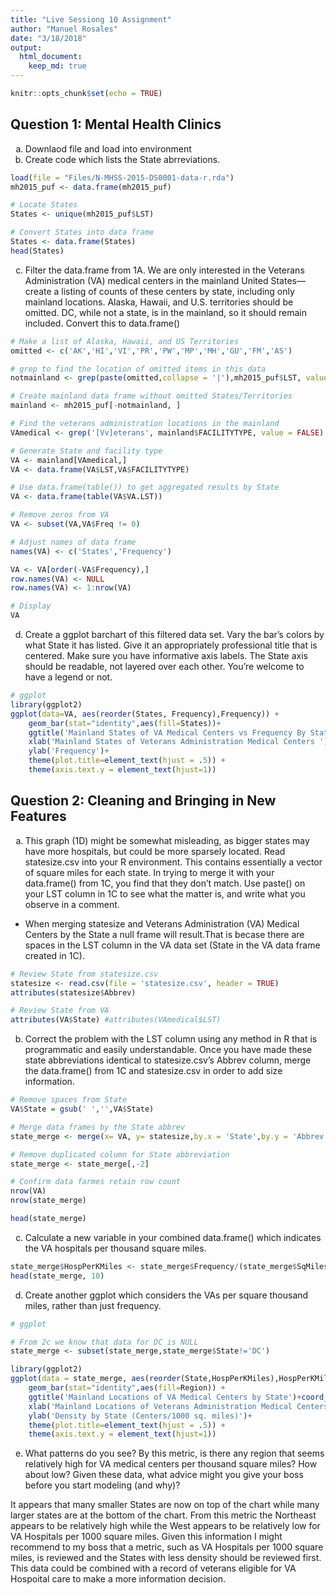 ```yaml
---
title: "Live Sessiong 10 Assignment"
author: "Manuel Rosales"
date: "3/18/2018"
output:
  html_document:
    keep_md: true
---
```


```r
knitr::opts_chunk$set(echo = TRUE)
```

## Question 1: Mental Health Clinics

a) Downlaod file and load into environment
b) Create code which lists the State abrreviations.

```r
load(file = "Files/N-MHSS-2015-DS0001-data-r.rda")
mh2015_puf <- data.frame(mh2015_puf)

# Locate States
States <- unique(mh2015_puf$LST)

# Convert States into data frame
States <- data.frame(States)
head(States)

```

c) Filter the data.frame from 1A. We are only interested in the Veterans Administration (VA) medical centers in the mainland United States—create a listing of counts of these centers by state, including only mainland locations. Alaska, Hawaii, and U.S. territories should be omitted. DC, while not a state, is in the mainland, so it should remain included. Convert this to data.frame()

```r
# Make a list of Alaska, Hawaii, and US Territories
omitted <- c('AK','HI','VI','PR','PW','MP','MH','GU','FM','AS')

# grep to find the location of omitted items in this data
notmainland <- grep(paste(omitted,collapse = '|'),mh2015_puf$LST, value = FALSE)

# Create mainland data frame without omitted States/Territories
mainland <- mh2015_puf[-notmainland, ]

# Find the veterans administration locations in the mainland
VAmedical <- grep('[Vv]eterans', mainland$FACILITYTYPE, value = FALSE)

# Generate State and facility type
VA <- mainland[VAmedical,]
VA <- data.frame(VA$LST,VA$FACILITYTYPE)

# Use data.frame(table()) to get aggregated results by State
VA <- data.frame(table(VA$VA.LST))

# Remove zeros from VA
VA <- subset(VA,VA$Freq != 0)

# Adjust names of data frame
names(VA) <- c('States','Frequency')

VA <- VA[order(-VA$Frequency),]
row.names(VA) <- NULL
row.names(VA) <- 1:nrow(VA)

# Display
VA
```

d) Create a ggplot barchart of this filtered data set. Vary the bar’s colors by what State it has listed. Give it an appropriately professional title that is centered. Make sure you have informative axis labels. The State axis should be readable, not layered over each other. You’re welcome to have a legend or not.

```r
# ggplot
library(ggplot2) 
ggplot(data=VA, aes(reorder(States, Frequency),Frequency)) +
    geom_bar(stat="identity",aes(fill=States))+ 
    ggtitle('Mainland States of VA Medical Centers vs Frequency By State')+coord_flip()+
    xlab('Mainland States of Veterans Administration Medical Centers ')+
    ylab('Frequency')+
    theme(plot.title=element_text(hjust = .5)) +
    theme(axis.text.y = element_text(hjust=1))
```

## Question 2: Cleaning and Bringing in New Features

a) This graph (1D) might be somewhat misleading, as bigger states may have more hospitals, but could be more sparsely located. Read statesize.csv into your R environment. This contains essentially a vector of square miles for each state. In trying to merge it with your data.frame() from 1C, you find that they don’t match. Use paste() on your LST column in 1C to see what the matter is, and write what you observe in a comment.

+ When merging statesize and Veterans Administration (VA) Medical Centers by the State a null frame will result.That is becase there are spaces in the LST column in the VA data set (State in the VA data frame created in 1C).  

```r
# Review State from statesize.csv
statesize <- read.csv(file = 'statesize.csv', header = TRUE)
attributes(statesize$Abbrev)

# Review State from VA 
attributes(VA$State) #attributes(VAmedical$LST)
```

b) Correct the problem with the LST column using any method in R that is programmatic and easily understandable. Once you have made these state abbreviations identical to statesize.csv’s Abbrev column, merge the data.frame() from 1C and statesize.csv in order to add size information.
```r
# Remove spaces from State
VA$State = gsub(' ','',VA$State)

# Merge data frames by the State abbrev
state_merge <- merge(x= VA, y= statesize,by.x = 'State',by.y = 'Abbrev',all.x=TRUE)

# Remove duplicated column for State abbreviation
state_merge <- state_merge[,-2]

# Confirm data farmes retain row count
nrow(VA)
nrow(state_merge)

head(state_merge)
```

c) Calculate a new variable in your combined data.frame() which indicates the VA hospitals per thousand square miles.
```r
state_merge$HospPerKMiles <- state_merge$Frequency/(state_merge$SqMiles/1000)
head(state_merge, 10)
```

d. Create another ggplot which considers the VAs per square thousand miles, rather than just frequency.

```r
# ggplot

# From 2c we know that data for DC is NULL
state_merge <- subset(state_merge,state_merge$State!='DC')

library(ggplot2) 
ggplot(data = state_merge, aes(reorder(State,HospPerKMiles),HospPerKMiles)) +
    geom_bar(stat="identity",aes(fill=Region)) + 
    ggtitle('Mainland Locations of VA Medical Centers by State')+coord_flip() +
    xlab('Mainland Locations of Veterans Administration Medical Centers') +
    ylab('Density by State (Centers/1000 sq. miles)')+
    theme(plot.title=element_text(hjust = .5)) +
    theme(axis.text.y = element_text(hjust=1))
```

e) What patterns do you see? By this metric, is there any region that seems relatively high for VA medical centers per thousand square miles? How about low? Given these data, what advice might you give your boss before you start modeling (and why)?

It appears that many smaller States are now on top of the chart while many larger states are at the bottom of the chart. From this metric the Northeast appears to be relatively high while the West appears to be relatively low for VA Hospitals per 1000 square miles. Given this information I might recommend to my boss that a metric, such as VA Hospitals per 1000 square miles, is reviewed and the States with less density should be reviewed first. This data could be combined with a record of veterans eligible for VA Hospoital care to make a more information decision. 